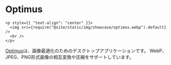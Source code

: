 # Optimus

```mdx-code-block
<p style={{ "text-align": "center" }}>
  <img src={require("@site/static/img/showcase/optimus.webp").default} />
  <br />
</p>
```

[Optimus](https://github.com/splode/optimus)は、画像最適化のためのデスクトップアプリケーションです。 WebP、JPEG、PNG形式画像の相互変換や圧縮をサポートしています。
